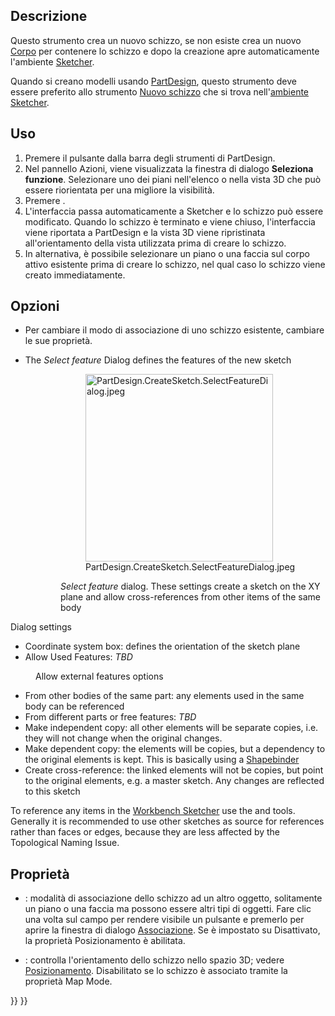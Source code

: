 <languages/>

{{Docnav/it
|[[PartDesign_Body/it|Crea un corpo]]
|[[PartDesign_ShapeBinder/it|Creare un shape binder]]
|[[PartDesign_Workbench/it|PartDesign]]
|IconL=PartDesign_Body.svg
|IconR=PartDesign_ShapeBinder.svg
|IconC=Workbench_PartDesign.svg
}}

{{GuiCommand/it
|Name=PartDesign NewSketch
|Name/it=Crea uno schizzo
|MenuLocation=Schizzo → Crea uno schizzo
|Workbenches=[[PartDesign_Workbench/it|PartDesign]]
|Version=0.17
|SeeAlso=[[Sketcher_NewSketch/it|Sketcher: Crea uno schizzo]]
}}

<span id="Description"></span>
==Descrizione==

Questo strumento crea un nuovo schizzo, se non esiste crea un nuovo [[PartDesign_Body/it|Corpo]] per contenere lo schizzo e dopo la creazione apre automaticamente l'ambiente [[Sketcher_Workbench/it|Sketcher]].

<div class="mw-translate-fuzzy">
Quando si creano modelli usando [[PartDesign Workbench/it|PartDesign]], questo strumento deve essere preferito allo strumento [[Sketcher NewSketch/it|Nuovo schizzo]] che si trova nell'[[Sketcher_Workbench/it|ambiente Sketcher]].
</div>

<span id="Usage"></span>
==Uso==

<div class="mw-translate-fuzzy">
# Premere il pulsante {{Button|[[File:PartDesign_NewSketch.svg|24px]]}} dalla barra degli strumenti di PartDesign.
# Nel pannello Azioni, viene visualizzata la finestra di dialogo '''Seleziona funzione'''. Selezionare uno dei piani nell'elenco o nella vista 3D che può essere riorientata per una migliore la visibilità.
# Premere {{Button|OK}}.
# L'interfaccia passa automaticamente a Sketcher e lo schizzo può essere modificato. Quando lo schizzo è terminato e viene chiuso, l'interfaccia viene riportata a PartDesign e la vista 3D viene ripristinata all'orientamento della vista utilizzata prima di creare lo schizzo.
# In alternativa, è possibile selezionare un piano o una faccia sul corpo attivo esistente prima di creare lo schizzo, nel qual caso lo schizzo viene creato immediatamente.
</div>

<span id="Options"></span>
== Opzioni ==

* Per cambiare il modo di associazione di uno schizzo esistente, cambiare le sue proprietà{{Emphasis|Map Mode}}.

* The ''Select feature'' Dialog defines the features of the new sketch
::[[File:PartDesign.CreateSketch.SelectFeatureDialog.jpeg|300px]]
:: ''Select feature'' dialog. These settings create a sketch on the XY plane and allow cross-references from other items of the same body

Dialog settings
* Coordinate system box: defines the orientation of the sketch plane
* Allow Used Features: ''TBD''
: Allow external features options
* From other bodies of the same part: any elements used in the same body can be referenced
* From different parts or free features: ''TBD''
* Make independent copy: all other elements will be separate copies, i.e. they will not change when the original changes.
* Make dependent copy: the elements will be copies, but a dependency to the original elements is kept. This is basically using a [[PartDesign_ShapeBinder|Shapebinder]]
* Create cross-reference: the linked elements will not be copies, but point to the original elements, e.g. a master sketch. Any changes are reflected to this sketch 

To reference any items in the [[Sketcher_Workbench|Workbench Sketcher]] use the  {{Button|[[Image:Sketcher_External.svg|16px]] [[Sketcher_External|External Geometry]]}} and {{Button|[[File:Sketcher_CarbonCopy.svg|16px]] [[Sketcher_CarbonCopy|CarbonCopy]]}} tools. Generally it is recommended to use other sketches as source for references rather than faces or edges, because they are less affected by the Topological Naming Issue.

<span id="Properties"></span>
== Proprietà ==

<div class="mw-translate-fuzzy">
* {{PropertyData|Map Mode}}: modalità di associazione dello schizzo ad un altro oggetto, solitamente un piano o una faccia ma possono essere altri tipi di oggetti. Fare clic una volta sul campo per rendere visibile un pulsante {{Button| ...}} e premerlo per aprire la finestra di dialogo [[Part EditAttachment/it|Associazione]]. Se è impostato su Disattivato, la proprietà Posizionamento è abilitata.
* {{PropertyData|Placement}}: controlla l'orientamento dello schizzo nello spazio 3D; vedere [[Std Placement/it|Posizionamento]]. Disabilitato se lo schizzo è associato tramite la proprietà Map Mode.
</div> 


{{Docnav/it
|[[PartDesign_Body/it|Crea un corpo]]
|[[PartDesign_ShapeBinder/it|Creare un shape binder]]
|[[PartDesign_Workbench/it|PartDesign]]
|IconL=PartDesign_Body.svg
|IconR=PartDesign_ShapeBinder.svg
|IconC=Workbench_PartDesign.svg
}}

{{PartDesign Tools navi{{#translation:}}}}
{{Userdocnavi{{#translation:}}}}